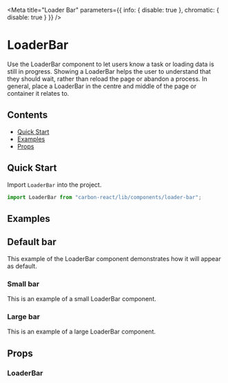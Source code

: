 


<Meta
  title="Loader Bar"
  parameters={{ info: { disable: true }, chromatic: { disable: true } }}
/>

# LoaderBar

Use the LoaderBar component to let users know a task or loading data is still in progress.
Showing a LoaderBar helps the user to understand that they should wait, rather than reload the page or abandon a process.
In general, place a LoaderBar in the centre and middle of the page or container it relates to.

## Contents

- [Quick Start](#quick-start)
- [Examples](#examples)
- [Props](#props)

## Quick Start

Import `LoaderBar` into the project.

```javascript
import LoaderBar from "carbon-react/lib/components/loader-bar";
```
## Examples

## Default bar

This example of the LoaderBar component demonstrates how it will appear as default.

<Canvas>
  <Story name="default" story={stories.DefaultStory} />
</Canvas>

### Small bar

This is an example of a small LoaderBar component.

<Canvas>
  <Story name="small" story={stories.SmallStoryLoaderbar} />
</Canvas>

### Large bar

This is an example of a large LoaderBar component.

<Canvas>
  <Story name="large" story={stories.LargeStoryLoaderbar} />
</Canvas>

## Props

### LoaderBar

<StyledSystemProps margin of={LoaderBar} />
